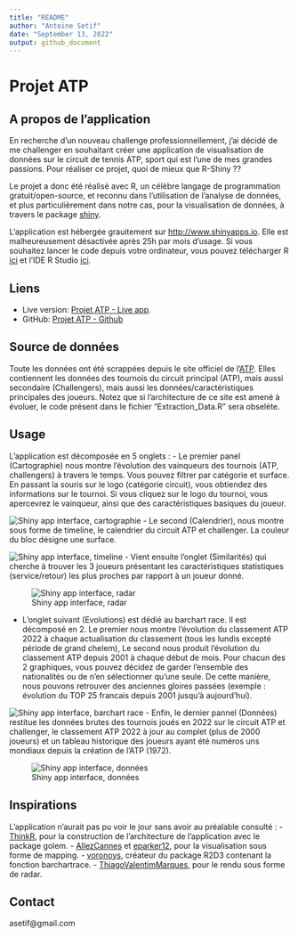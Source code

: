 ```yaml
---
title: "README"
author: "Antoine Setif"
date: "September 13, 2022"
output: github_document
---
```


# Projet ATP

## A propos de l'application
En recherche d'un nouveau challenge professionnellement, j'ai décidé de me challenger en souhaitant créer une application de visualisation de données sur le circuit de tennis ATP, sport qui est l'une de mes grandes passions. Pour réaliser ce projet, quoi de mieux que R-Shiny ??

Le projet a donc été réalisé avec R, un célèbre langage de programmation gratuit/open-source, et reconnu dans l'utilisation de l'analyse de données, et plus particulièrement dans notre cas, pour la visualisation de données, à travers le package [shiny](https://shiny.rstudio.com/).

L'application est hébergée grauitement sur <http://www.shinyapps.io>. Elle est malheureusement désactivée après 25h par mois d'usage.
Si vous souhaitez lancer le code depuis votre ordinateur, vous pouvez télécharger R [ici](https://cran.r-project.org/) et l'IDE R Studio [ici](https://www.rstudio.com/products/rstudio/download/#download).

## Liens
- Live version: [Projet ATP - Live app](https://antoinesetif.shinyapps.io/projet_tennis/).
- GitHub: [Projet ATP - Github](https://github.com/Twan76/Projet_ATP)

## Source de données
Toute les données ont été scrappées depuis le site officiel de l'[ATP](atptour.com). Elles contiennent les données des tournois du circuit principal (ATP), mais aussi secondaire (Challengers), mais aussi les données/caractéristiques principales des joueurs.
Notez que si l'architecture de ce site est amené à évoluer, le code présent dans le fichier "Extraction_Data.R" sera obselète.

## Usage
L'application est décomposée en 5 onglets :
- Le premier panel (Cartographie) nous montre l'évolution des vainqueurs des tournois (ATP, challengers) à travers le temps. Vous pouvez filtrer par catégorie et surface. En passant la souris sur le logo (catégorie circuit), vous obtiendez des informations sur le tournoi. Si vous cliquez sur le logo du tournoi, vous apercevrez le vainqueur, ainsi que des caractéristiques basiques du joueur.

![Shiny app interface, cartographie](inst/app/www/images/cartographie.png)
- Le second (Calendrier), nous montre sous forme de timeline, le calendrier du circuit ATP et challenger. La couleur du bloc désigne une surface.

![Shiny app interface, timeline](inst/app/www/images/timeline.png)
- Vient ensuite l'onglet (Similarités) qui cherche à trouver les 3 joueurs présentant les caractéristiques statistiques (service/retour) les plus proches par rapport à un joueur donné.

![Shiny app interface, radar](inst/app/www/images/radar.png)

- L'onglet suivant (Evolutions) est dédié au barchart race. Il est décomposé en 2.
Le premier nous montre l'évolution du classement ATP 2022 à chaque actualisation du classement (tous les lundis excepté période de grand chelem), Le second nous produit l'évolution du classement ATP depuis 2001 à chaque début de mois. Pour chacun des 2 graphiques, vous pouvez décidez de garder l'ensemble des nationalités ou de n'en sélectionner qu'une seule. De cette manière, nous pouvons retrouver des anciennes gloires passées (exemple : évolution du TOP 25 francais depuis 2001 jusqu'à aujourd'hui).

![Shiny app interface, barchart race](inst/app/www/images/barchart_race.png)
- Enfin, le dernier pannel (Données) restitue les données brutes des tournois joués en 2022 sur le circuit ATP et challenger, le classement ATP 2022 à jour au complet (plus de 2000 joueurs) et un tableau historique des joueurs ayant été numéros uns mondiaux depuis la création de l'ATP (1972).

![Shiny app interface, données](inst/app/www/images/tableaux.png)


## Inspirations
L'application n'aurait pas pu voir le jour sans avoir au préalable consulté :
- [ThinkR](https://github.com/ThinkR-open/golem), pour la construction de l'architecture de l'application avec le package golem.
- [AllezCannes](https://github.com/AllezCannes/WorldCupSquads) et [eparker12](https://github.com/eparker12/nCoV_tracker), pour la visualisation sous forme de mapping.
- [voronoys](https://github.com/voronoys/barchartraceR2D3), créateur du package R2D3 contenant la fonction barchartrace.
- [ThiagoValentimMarques](https://github.com/ThiagoValentimMarques/The-ten-most-similar-players-Pro-Evolution-Soccer-2019), pour le rendu sous forme de radar.

## Contact
asetif@gmail.com




